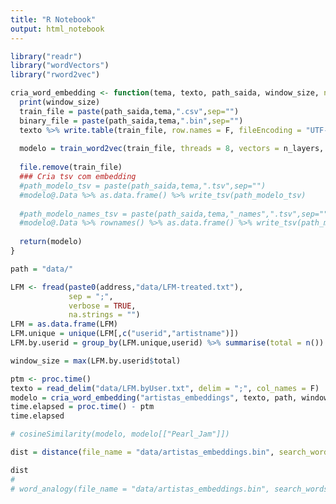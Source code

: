 ```yaml
---
title: "R Notebook"
output: html_notebook
---
```


```r
library("readr")
library("wordVectors")
library("rword2vec")

```

```r
cria_word_embedding <- function(tema, texto, path_saida, window_size, n_layers = 300){
  print(window_size)
  train_file = paste(path_saida,tema,".csv",sep="")
  binary_file = paste(path_saida,tema,".bin",sep="")
  texto %>% write.table(train_file, row.names = F, fileEncoding = "UTF-8", quote = F, col.names = F, sep = " ")
  
  modelo = train_word2vec(train_file, threads = 8, vectors = n_layers, window = window_size) # Maximal 63489
  
  file.remove(train_file)
  ### Cria tsv com embedding
  #path_modelo_tsv = paste(path_saida,tema,".tsv",sep="")
  #modelo@.Data %>% as.data.frame() %>% write_tsv(path_modelo_tsv)
  
  #path_modelo_names_tsv = paste(path_saida,tema,"_names",".tsv",sep="")
  #modelo@.Data %>% rownames() %>% as.data.frame() %>% write_tsv(path_modelo_names_tsv)
  
  return(modelo)
}
```

```r
path = "data/"

LFM <- fread(paste0(address,"data/LFM-treated.txt"),
             sep = ";",
             verbose = TRUE,
             na.strings = "")
LFM = as.data.frame(LFM)
LFM.unique = unique(LFM[,c("userid","artistname")])
LFM.by.userid = group_by(LFM.unique,userid) %>% summarise(total = n())

window_size = max(LFM.by.userid$total)

ptm <- proc.time()
texto = read_delim("data/LFM.byUser.txt", delim = ";", col_names = F)
modelo = cria_word_embedding("artistas_embeddings", texto, path, window_size)
time.elapsed = proc.time() - ptm
time.elapsed

```

```r
# cosineSimilarity(modelo, modelo[["Pearl_Jam"]])

dist = distance(file_name = "data/artistas_embeddings.bin", search_word = "Zeca_Pagodinho",num = 20)

dist
# 
# word_analogy(file_name = "data/artistas_embeddings.bin", search_words = "Pink_Floyd The_Beatles Mercedes_Sosa", num = 20)

```

